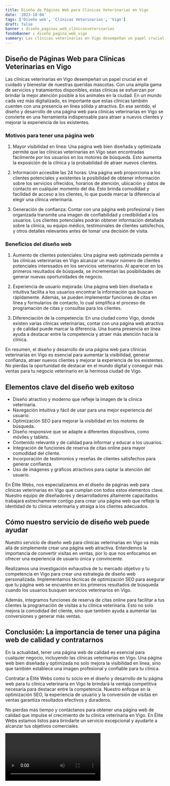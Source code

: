 ```yaml
---
title: Diseño de Páginas Web para Clínicas Veterinarias en Vigo
date: '2023-10-04'
tags: ['Diseño web', 'Clínicas Veterinarias', 'Vigo']
draft: false
banner : diseño_paginas_web_clínicasveterinarias
fondoBanner : diseño_pagina_web_vigo
summary: Las clínicas veterinarias en Vigo desempeñan un papel crucial en el cuidado y bienestar de nuestras queridas mascotas. Con una amplia gama de servicios y tratamientos disponibles, estas clínicas se esfuerzan por brindar la mejor atención posible a los animales en la ciudad. En un mundo cada vez más digitalizado, es importante que estas clínicas también cuenten con una presencia en línea sólida y atractiva. En ese sentido, el diseño y desarrollo de una página web para clínicas veterinarias en Vigo se convierte en una herramienta indispensable para atraer a nuevos clientes y mejorar la experiencia de los existentes.
---
```


## Diseño de Páginas Web para Clínicas Veterinarias en Vigo

Las clínicas veterinarias en Vigo desempeñan un papel crucial en el cuidado y bienestar de nuestras queridas mascotas. Con una amplia gama de servicios y tratamientos disponibles, estas clínicas se esfuerzan por brindar la mejor atención posible a los animales en la ciudad. En un mundo cada vez más digitalizado, es importante que estas clínicas también cuenten con una presencia en línea sólida y atractiva. En ese sentido, el diseño y desarrollo de una página web para clínicas veterinarias en Vigo se convierte en una herramienta indispensable para atraer a nuevos clientes y mejorar la experiencia de los existentes.

### Motivos para tener una página web

1. Mayor visibilidad en línea: Una página web bien diseñada y optimizada permite que las clínicas veterinarias en Vigo sean encontradas fácilmente por los usuarios en los motores de búsqueda. Esto aumenta la exposición de la clínica y la probabilidad de atraer nuevos clientes.

2. Información accesible las 24 horas: Una página web proporciona a los clientes potenciales y existentes la posibilidad de obtener información sobre los servicios ofrecidos, horarios de atención, ubicación y datos de contacto en cualquier momento del día. Esto brinda comodidad y facilidad de acceso a los clientes, lo que puede marcar la diferencia al elegir una clínica veterinaria.

3. Generación de confianza: Contar con una página web profesional y bien organizada transmite una imagen de confiabilidad y credibilidad a los usuarios. Los clientes potenciales podrán obtener información detallada sobre la clínica, su equipo médico, testimoniales de clientes satisfechos, y otros detalles relevantes antes de tomar una decisión de visita.

### Beneficios del diseño web

1. Aumento de clientes potenciales: Una página web optimizada permite a las clínicas veterinarias en Vigo alcanzar un mayor número de clientes potenciales interesados en los servicios veterinarios. Al aparecer en los primeros resultados de búsqueda, se incrementan las posibilidades de generar nuevas oportunidades de negocio.

2. Experiencia de usuario mejorada: Una página web bien diseñada e intuitiva facilita a los usuarios encontrar la información que buscan rápidamente. Además, se pueden implementar funciones de citas en línea y formularios de contacto, lo cual simplifica el proceso de programación de citas y consultas para los clientes.

3. Diferenciación de la competencia: En una ciudad como Vigo, donde existen varias clínicas veterinarias, contar con una página web atractiva y de calidad puede marcar la diferencia. Una buena presencia en línea ayuda a destacar entre la competencia y atraer más atención hacia la clínica.

En resumen, el diseño y desarrollo de una página web para clínicas veterinarias en Vigo es esencial para aumentar la visibilidad, generar confianza, atraer nuevos clientes y mejorar la experiencia de los existentes. No pierdas la oportunidad de destacar en el mundo digital y conseguir más ventas para tu negocio veterinario en la hermosa ciudad de Vigo.

<GifSeo />

<Cta />

## Elementos clave del diseño web exitoso

- Diseño atractivo y moderno que refleje la imagen de la clínica veterinaria.
- Navegación intuitiva y fácil de usar para una mejor experiencia del usuario.
- Optimización SEO para mejorar la visibilidad en los motores de búsqueda.
- Diseño responsive que se adapte a diferentes dispositivos, como móviles y tablets.
- Contenido relevante y de calidad para informar y educar a los usuarios.
- Integración de funciones de reserva de citas online para mayor comodidad del cliente.
- Incorporación de testimonios y reseñas de clientes satisfechos para generar confianza.
- Uso de imágenes y gráficos atractivos para captar la atención del usuario.

En Élite Webs, nos especializamos en el diseño de páginas web para clínicas veterinarias en Vigo que cumplan con todos estos elementos clave. Nuestro equipo de diseñadores y desarrolladores altamente capacitados trabajará estrechamente contigo para crear una página web que refleje la identidad de tu clínica veterinaria y atraiga a los clientes adecuados.

## Cómo nuestro servicio de diseño web puede ayudar

Nuestro servicio de diseño web para clínicas veterinarias en Vigo va más allá de simplemente crear una página web atractiva. Entendemos la importancia de convertir visitas en ventas, por lo que nos enfocamos en ofrecer una experiencia de usuario única y convincente.

Realizamos una investigación exhaustiva de tu mercado objetivo y tu competencia en Vigo para crear una estrategia de diseño web personalizada. Implementamos técnicas de optimización SEO para asegurar que tu página web se encuentre en los primeros resultados de búsqueda cuando los usuarios busquen servicios veterinarios en Vigo.

Además, integramos funciones de reserva de citas online para facilitar a tus clientes la programación de visitas a tu clínica veterinaria. Esto no solo mejora la comodidad del cliente, sino que también ayuda a aumentar las conversiones y generar más ventas.

## Conclusión: La importancia de tener una página web de calidad y contratarnos

En la actualidad, tener una página web de calidad es esencial para cualquier negocio, incluyendo las clínicas veterinarias en Vigo. Una página web bien diseñada y optimizada no solo mejora la visibilidad en línea, sino que también establece una imagen profesional y confiable para tu clínica.

Contratar a Élite Webs como tu socio en el diseño y desarrollo de tu página web para tu clínica veterinaria en Vigo te brindará la ventaja competitiva necesaria para destacar entre la competencia. Nuestro enfoque en la optimización SEO, la experiencia de usuario y la conversión de visitas en ventas garantiza resultados efectivos y duraderos.

No pierdas más tiempo y contáctanos para obtener una página web de calidad que impulse el crecimiento de tu clínica veterinaria en Vigo. En Élite Webs estamos listos para brindarte un servicio excepcional y ayudarte a alcanzar tus objetivos comerciales.

<Video />

<CtaBot job='Clínicas Veterinarias' city='Vigo'/>

<Gmaps query='Vigo+españa+maps' />